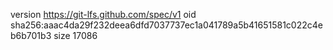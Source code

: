 version https://git-lfs.github.com/spec/v1
oid sha256:aaac4da29f232deea6dfd7037737ec1a041789a5b41651581c022c4eb6b701b3
size 17086
